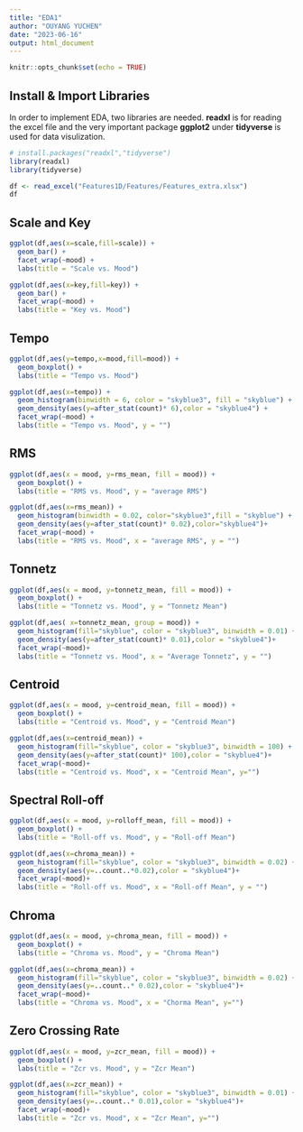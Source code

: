 ```yaml
---
title: "EDA1"
author: "OUYANG YUCHEN"
date: "2023-06-16"
output: html_document
---
```


```r
knitr::opts_chunk$set(echo = TRUE)
```

## Install & Import Libraries
In order to implement EDA, two libraries are needed. **readxl** is for reading the excel file and the very important package **ggplot2** under **tidyverse** is used for data visulization.

```r
# install.packages("readxl","tidyverse")
library(readxl)
library(tidyverse)
```

```r
df <- read_excel("Features1D/Features/Features_extra.xlsx")
df
```

## Scale and Key

```r
ggplot(df,aes(x=scale,fill=scale)) + 
  geom_bar() + 
  facet_wrap(~mood) +
  labs(title = "Scale vs. Mood")
```

```r
ggplot(df,aes(x=key,fill=key)) + 
  geom_bar() + 
  facet_wrap(~mood) +
  labs(title = "Key vs. Mood")
```

## Tempo

```r
ggplot(df,aes(y=tempo,x=mood,fill=mood)) + 
  geom_boxplot() + 
  labs(title = "Tempo vs. Mood")
```

```r
ggplot(df,aes(x=tempo)) + 
  geom_histogram(binwidth = 6, color = "skyblue3", fill = "skyblue") + 
  geom_density(aes(y=after_stat(count)* 6),color = "skyblue4") + 
  facet_wrap(~mood) + 
  labs(title = "Tempo vs. Mood", y = "")
```

## RMS

```r
ggplot(df,aes(x = mood, y=rms_mean, fill = mood)) + 
  geom_boxplot() + 
  labs(title = "RMS vs. Mood", y = "average RMS")
```

```r
ggplot(df,aes(x=rms_mean)) + 
  geom_histogram(binwidth = 0.02, color="skyblue3",fill = "skyblue") + 
  geom_density(aes(y=after_stat(count)* 0.02),color="skyblue4")+
  facet_wrap(~mood) +
  labs(title = "RMS vs. Mood", x = "average RMS", y = "") 
```

## Tonnetz

```r
ggplot(df,aes(x = mood, y=tonnetz_mean, fill = mood)) + 
  geom_boxplot() + 
  labs(title = "Tonnetz vs. Mood", y = "Tonnetz Mean")
```

```r
ggplot(df,aes( x=tonnetz_mean, group = mood)) + 
  geom_histogram(fill="skyblue", color = "skyblue3", binwidth = 0.01) +
  geom_density(aes(y=after_stat(count)* 0.01),color = "skyblue4")+
  facet_wrap(~mood)+
  labs(title = "Tonnetz vs. Mood", x = "Average Tonnetz", y = "")
```

## Centroid

```r
ggplot(df,aes(x = mood, y=centroid_mean, fill = mood)) + 
  geom_boxplot() + 
  labs(title = "Centroid vs. Mood", y = "Centroid Mean")
```
```r
ggplot(df,aes(x=centroid_mean)) + 
  geom_histogram(fill="skyblue", color = "skyblue3", binwidth = 100) +
  geom_density(aes(y=after_stat(count)* 100),color = "skyblue4")+
  facet_wrap(~mood)+
  labs(title = "Centroid vs. Mood", x = "Centroid Mean", y="")
```
## Spectral Roll-off

```r
ggplot(df,aes(x = mood, y=rolloff_mean, fill = mood)) + 
  geom_boxplot() + 
  labs(title = "Roll-off vs. Mood", y = "Roll-off Mean")
```

```r
ggplot(df,aes(x=chroma_mean)) + 
  geom_histogram(fill="skyblue", color = "skyblue3", binwidth = 0.02) +
  geom_density(aes(y=..count..*0.02),color = "skyblue4")+
  facet_wrap(~mood)+
  labs(title = "Roll-off vs. Mood", x = "Roll-off Mean", y = "")
```

## Chroma

```r
ggplot(df,aes(x = mood, y=chroma_mean, fill = mood)) + 
  geom_boxplot() + 
  labs(title = "Chroma vs. Mood", y = "Chroma Mean")
```

```r
ggplot(df,aes(x=chroma_mean)) + 
  geom_histogram(fill="skyblue", color = "skyblue3", binwidth = 0.02) +
  geom_density(aes(y=..count..* 0.02),color = "skyblue4")+
  facet_wrap(~mood)+
  labs(title = "Chroma vs. Mood", x = "Chorma Mean", y="")
```

## Zero Crossing Rate

```r
ggplot(df,aes(x = mood, y=zcr_mean, fill = mood)) + 
  geom_boxplot() + 
  labs(title = "Zcr vs. Mood", y = "Zcr Mean")
```

```r
ggplot(df,aes(x=zcr_mean)) + 
  geom_histogram(fill="skyblue", color = "skyblue3", binwidth = 0.01) +
  geom_density(aes(y=..count..* 0.01),color = "skyblue4")+
  facet_wrap(~mood)+
  labs(title = "Zcr vs. Mood", x = "Zcr Mean", y="")
```



